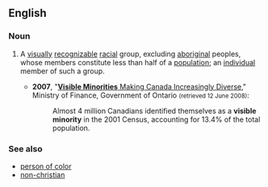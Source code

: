 ==English==
{{wikipedia}}

===Noun===
{{en-noun|visible minorities}}

# {{lb|en|Canada}} A [[visually]] [[recognizable]] [[racial]] group, excluding [[aboriginal]] peoples, whose members constitute less than half of a [[population]]; an [[individual]] member of such a group.
#* '''2007''', "[http://www.fin.gov.on.ca/english/economy/demographics/census/cenhi6.html '''Visible Minorities''' Making Canada Increasingly Diverse]," Ministry of Finance, Government of Ontario <small>(retrieved 12 June 2008)</small>:
#*: Almost 4 million Canadians identified themselves as a '''visible minority''' in the 2001 Census, accounting for 13.4% of the total population.

===See also===
* [[person of color]]
* [[non-christian]]